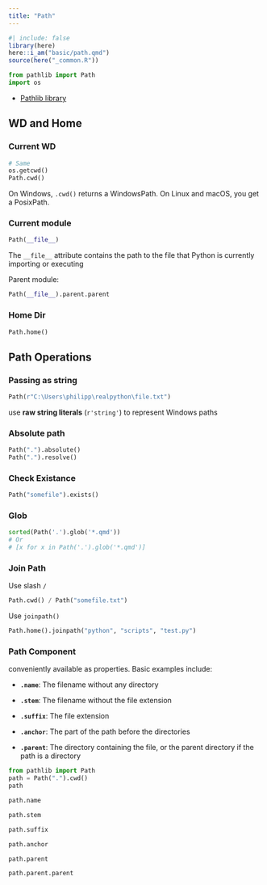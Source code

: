 ```yaml
---
title: "Path"
---
```


```r
#| include: false
library(here)
here::i_am("basic/path.qmd")
source(here("_common.R"))
```

```python
from pathlib import Path
import os
```

- [Pathlib library](https://docs.python.org/3/library/pathlib.html)

## WD and Home

### Current WD

```python
# Same
os.getcwd()
Path.cwd()
```

On Windows, `.cwd()` returns a WindowsPath. On Linux and macOS, you get a PosixPath.

### Current module

```python
Path(__file__)
```

The `__file__` attribute contains the path to the file that Python is currently importing or executing

Parent module:

```python
Path(__file__).parent.parent
```

### Home Dir

```python
Path.home()
```

## Path Operations

### Passing as string

```python
Path(r"C:\Users\philipp\realpython\file.txt")
```

use **raw string literals** (`r'string'`) to represent Windows paths

### Absolute path

```python
Path(".").absolute()
Path(".").resolve()
```

### Check Existance

```python
Path("somefile").exists()
```

### Glob

```python
sorted(Path('.').glob('*.qmd'))
# Or
# [x for x in Path('.').glob('*.qmd')]
```

### Join Path

Use slash `/`

```python
Path.cwd() / Path("somefile.txt")
```

Use `joinpath()`

```python
Path.home().joinpath("python", "scripts", "test.py")
```

### Path Component

conveniently available as properties. Basic examples include:

-   **`.name`**: The filename without any directory

-   **`.stem`**: The filename without the file extension

-   **`.suffix`**: The file extension

-   **`.anchor`**: The part of the path before the directories

-   **`.parent`**: The directory containing the file, or the parent directory if the path is a directory

```python
from pathlib import Path
path = Path(".").cwd()
path

path.name

path.stem

path.suffix

path.anchor

path.parent

path.parent.parent
```